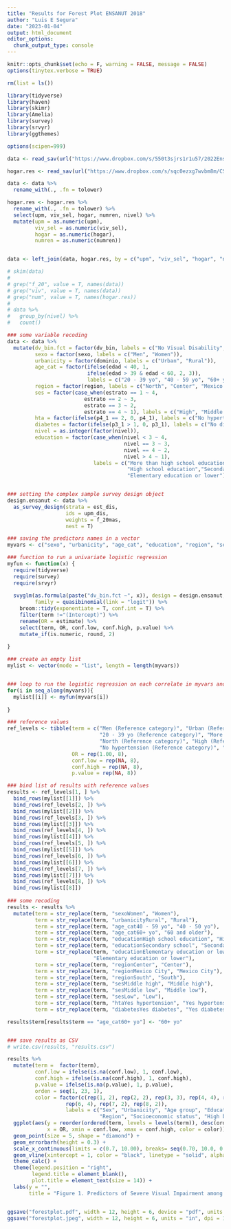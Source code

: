 ```yaml
---
title: "Results for Forest Plot ENSANUT 2018"
author: "Luis E Segura"
date: "2023-01-04"
output: html_document
editor_options: 
  chunk_output_type: console
---
```


```r
knitr::opts_chunk$set(echo = F, warning = FALSE, message = FALSE)
options(tinytex.verbose = TRUE)

rm(list = ls())

library(tidyverse)
library(haven)
library(skimr)
library(Amelia)
library(survey)
library(srvyr)
library(ggthemes)

options(scipen=999)

data <- read_sav(url("https://www.dropbox.com/s/550t3sjrs1r1u57/2022Ensanut2018.sav?dl=1"))

hogar.res <- read_sav(url("https://www.dropbox.com/s/sqc0ezxg7wvbm8m/CS_RESIDENTES.sav?dl=1"))

data <- data %>%
  rename_with(., .fn = tolower)

hogar.res <- hogar.res %>%
  rename_with(., .fn = tolower) %>%
  select(upm, viv_sel, hogar, numren, nivel) %>%
  mutate(upm = as.numeric(upm), 
         viv_sel = as.numeric(viv_sel), 
         hogar = as.numeric(hogar), 
         numren = as.numeric(numren))


data <- left_join(data, hogar.res, by = c("upm", "viv_sel", "hogar", "numren"))


```

```r
# skim(data)
# 
# grep("f_20", value = T, names(data))
# grep("viv", value = T, names(data))
# grep("num", value = T, names(hogar.res))
# 
# data %>%
#   group_by(nivel) %>%
#   count()

```

```r

### some variable recoding
data <- data %>%
  mutate(dv_bin.fct = factor(dv_bin, labels = c("No Visual Disability", "Yes Visual Disability")), 
         sexo = factor(sexo, labels = c("Men", "Women")), 
         urbanicity = factor(dominio, labels = c("Urban", "Rural")), 
         age_cat = factor(ifelse(edad < 40, 1, 
                          ifelse(edad > 39 & edad < 60, 2, 3)), 
                          labels = c("20 - 39 yo", "40 - 59 yo", "60+ yo")), 
         region = factor(region, labels = c("North", "Center", "Mexico City", "South")), 
         ses = factor(case_when(estrato == 1 ~ 4, 
                         estrato == 2 ~ 3, 
                         estrato == 3 ~ 2, 
                         estrato == 4 ~ 1), labels = c("High", "Middle high", "Middle low", "Low")),
         hta = factor(ifelse(p4_1 == 2, 0, p4_1), labels = c("No hypertension", "Yes hypertension")), 
         diabetes = factor(ifelse(p3_1 > 1, 0, p3_1), labels = c("No diabetes", "Yes diabetes")), 
         nivel = as.integer(factor(nivel)),
         education = factor(case_when(nivel < 3 ~ 4, 
                                      nivel == 3 ~ 3, 
                                      nivel == 4 ~ 2, 
                                      nivel > 4 ~ 1), 
                            labels = c("More than high school education", 
                                       "High school education","Secondary school", 
                                       "Elementary education or lower")))


### setting the complex sample survey design object
design.ensanut <- data %>%
  as_survey_design(strata = est_dis, 
                   ids = upm_dis, 
                   weights = f_20mas, 
                   nest = T)

```

```r
### saving the predictors names in a vector
myvars <- c("sexo", "urbanicity", "age_cat", "education", "region", "ses", "hta", "diabetes")

### function to run a univariate logistic regression 
myfun <- function(x) {
  require(tidyverse)
  require(survey)
  require(srvyr)
  
  svyglm(as.formula(paste("dv_bin.fct ~", x)), design = design.ensanut, 
         family = quasibinomial(link = "logit")) %>%
    broom::tidy(exponentiate = T, conf.int = T) %>%
    filter(term !="(Intercept)") %>%
    rename(OR = estimate) %>%
    select(term, OR, conf.low, conf.high, p.value) %>%
    mutate_if(is.numeric, round, 2)
    
}

### create an empty list
mylist <- vector(mode = "list", length = length(myvars))


### loop to run the logistic regression on each correlate in myvars and save results into a list
for(i in seq_along(myvars)){
  mylist[[i]] <- myfun(myvars[i])
  
}

### reference values
ref_levels <- tibble(term = c("Men (Reference category)", "Urban (Reference category)", 
                              "20 - 39 yo (Reference category)", "More than high school (Reference category)", 
                              "North (Reference category)", "High (Reference category)", 
                              "No hypertension (Reference category)", "No diabetes (Reference category)"), 
                     OR = rep(1.00, 8), 
                     conf.low = rep(NA, 8), 
                     conf.high = rep(NA, 8),
                     p.value = rep(NA, 8))

### bind list of results with reference values
results <- ref_levels[1, ] %>%
  bind_rows(mylist[[1]]) %>%
  bind_rows(ref_levels[2, ]) %>%
  bind_rows(mylist[[2]]) %>%
  bind_rows(ref_levels[3, ]) %>%
  bind_rows(mylist[[3]]) %>%
  bind_rows(ref_levels[4, ]) %>%
  bind_rows(mylist[[4]]) %>%
  bind_rows(ref_levels[5, ]) %>%
  bind_rows(mylist[[5]]) %>%
  bind_rows(ref_levels[6, ]) %>%
  bind_rows(mylist[[6]]) %>%
  bind_rows(ref_levels[7, ]) %>%
  bind_rows(mylist[[7]]) %>%
  bind_rows(ref_levels[8, ]) %>%
  bind_rows(mylist[[8]])
  
### some recoding
results <- results %>%
  mutate(term = str_replace(term, "sexoWomen", "Women"), 
         term = str_replace(term, "urbanicityRural", "Rural"), 
         term = str_replace(term, "age_cat40 - 59 yo", "40 - 50 yo"), 
         term = str_replace(term, "age_cat60+ yo", "60 and older"), 
         term = str_replace(term, "educationHigh school education", "High school education"), 
         term = str_replace(term, "educationSecondary school", "Secondary school"), 
         term = str_replace(term, "educationElementary education or lower", 
                            "Elementary education or lower"),
         term = str_replace(term, "regionCenter", "Center"), 
         term = str_replace(term, "regionMexico City", "Mexico City"),
         term = str_replace(term, "regionSouth", "South"),
         term = str_replace(term, "sesMiddle high", "Middle high"), 
         term = str_replace(term, "sesMiddle low", "Middle low"), 
         term = str_replace(term, "sesLow", "Low"), 
         term = str_replace(term, "htaYes hypertension", "Yes hypertension"), 
         term = str_replace(term, "diabetesYes diabetes", "Yes diabetes"))

results$term[results$term == "age_cat60+ yo"] <- "60+ yo"


### save results as CSV
# write.csv(results, "results.csv") 

```

```r

results %>%
  mutate(term =  factor(term), 
         conf.low = ifelse(is.na(conf.low), 1, conf.low), 
         conf.high = ifelse(is.na(conf.high), 1, conf.high), 
         p.value = ifelse(is.na(p.value), 1, p.value), 
         orden = seq(1, 23, 1), 
         color = factor(c(rep(1, 2), rep(2, 2), rep(3, 3), rep(4, 4), rep(5, 4), 
                   rep(6, 4), rep(7, 2), rep(8, 2)), 
                   labels = c("Sex", "Urbanicity", "Age group", "Education", 
                              "Region", "Socioeconomic status", "High blood pressure", "T2DM"))) %>%
  ggplot(aes(y = reorder(ordered(term, levels = levels(term)), desc(orden)), 
             x = OR, xmin = conf.low, xmax = conf.high, color = color)) +
  geom_point(size = 5, shape = "diamond") +
  geom_errorbarh(height = 0.3) + 
  scale_x_continuous(limits = c(0.7, 10.00), breaks= seq(0.70, 10.0, 0.30), name = "Odds Ratio")  +
  geom_vline(xintercept = 1, color = "black", linetype = "solid", alpha = 0.5) +
  theme_calc() +
  theme(legend.position = "right", 
        legend.title = element_blank(), 
        plot.title = element_text(size = 14)) +
  labs(y = "", 
       title = "Figure 1. Predictors of Severe Visual Impairment among the Mexican population.")


ggsave("forestplot.pdf", width = 12, height = 6, device = "pdf", units = "in", dpi = 1800)
ggsave("forestplot.jpeg", width = 12, height = 6, units = "in", dpi = 1800)

```
